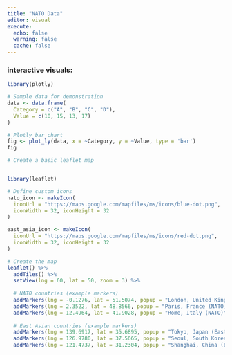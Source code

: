 ```yaml
---
title: "NATO Data"
editor: visual
execute:
  echo: false
  warning: false
  cache: false
---
```


### interactive visuals:

```r
library(plotly)

# Sample data for demonstration
data <- data.frame(
  Category = c("A", "B", "C", "D"),
  Value = c(10, 15, 13, 17)
)

# Plotly bar chart
fig <- plot_ly(data, x = ~Category, y = ~Value, type = 'bar')
fig

```

```r

# Create a basic leaflet map


library(leaflet)

# Define custom icons
nato_icon <- makeIcon(
  iconUrl = "https://maps.google.com/mapfiles/ms/icons/blue-dot.png",
  iconWidth = 32, iconHeight = 32
)

east_asia_icon <- makeIcon(
  iconUrl = "https://maps.google.com/mapfiles/ms/icons/red-dot.png",
  iconWidth = 32, iconHeight = 32
)

# Create the map
leaflet() %>%
  addTiles() %>%
  setView(lng = 60, lat = 50, zoom = 3) %>%
  
  # NATO countries (example markers)
  addMarkers(lng = -0.1276, lat = 51.5074, popup = "London, United Kingdom (NATO)", icon = nato_icon) %>%
  addMarkers(lng = 2.3522, lat = 48.8566, popup = "Paris, France (NATO)", icon = nato_icon) %>%
  addMarkers(lng = 12.4964, lat = 41.9028, popup = "Rome, Italy (NATO)", icon = nato_icon) %>%
  
  # East Asian countries (example markers)
  addMarkers(lng = 139.6917, lat = 35.6895, popup = "Tokyo, Japan (East Asia)", icon = east_asia_icon) %>%
  addMarkers(lng = 126.9780, lat = 37.5665, popup = "Seoul, South Korea (East Asia)", icon = east_asia_icon) %>%
  addMarkers(lng = 121.4737, lat = 31.2304, popup = "Shanghai, China (East Asia)", icon = east_asia_icon)


```
